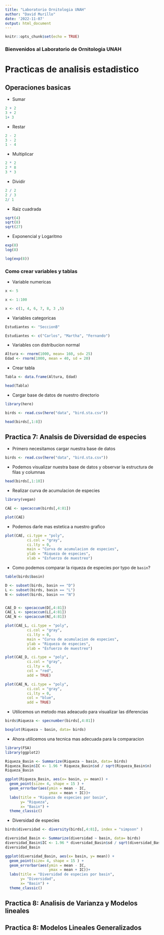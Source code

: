 ---
title: "Laboratorio Ornitologia UNAH"
author: "David Murillo"
date: '2022-11-07'
output: html_document
---

```{r setup, include=FALSE}
knitr::opts_chunk$set(echo = TRUE)
```

### Bienvenidos al Laboratorio de Ornitologia UNAH 

# Practicas de analisis estadistico {.tabset .tabset-pills}

## Operaciones basicas

- Sumar

```{r, results='hide'}
2 + 2
3 + 2
1+ 3

```

- Restar

```{r, results='hide'}
2 - 2
3 - 2
1 - 4

```

- Multiplicar

```{r, results='hide'}
2 * 2
2 * 8
3 * 3
```

- Dividir

```{r, results='hide'}
2 / 2
2 / 3
2/ 1
```

- Raiz cuadrada

```{r, results='hide'}
sqrt(4)
sqrt(8)
sqrt(27)
```

- Exponencial y Logaritmo

```{r, results='hide'}
exp(8)
log(8)

log(exp(8))

```

### Como crear variables y tablas

- Variable numericas
```{r, results='hide'}
x <- 5

x <- 1:100

x <- c(1, 4, 6, 7, 8, 3 ,5)
```

- Variables categoricas

```{r, results='hide'}
Estudiantes <- "SeccionB"

Estudiantes <- c("Carlos", "Martha", "Fernando")
```

- Variables con distribucion normal

```{r, results='hide'}
Altura <- rnorm(1000, mean= 160, sd= 25)
Edad <- rnorm(1000, mean = 40, sd = 20)
```

- Crear tabla

```{r}
Tabla <- data.frame(Altura, Edad)

head(Tabla)
```

- Cargar base de datos de nuestro directorio

```{r, warning=FALSE }
library(here)

birds <- read.csv(here("data", "bird.sta.csv"))

head(birds[,1:8])

```


## Practica 7: Analsis de Diversidad de especies

- Primero necesitamos cargar nuestra base de datos

```{r}
birds <- read.csv(here("data", "bird.sta.csv"))
```

- Podemos visualizar nuestra base de datos y observar la estructura de filas y columnas

```{r}
head(birds[,1:10])
```

- Realizar curva de acumulacion de especies

```{r, warning=FALSE}
library(vegan)

CAE <- specaccum(birds[,4:81])

plot(CAE)
```

- Podemos darle mas estetica a nuestro grafico

```{r}
plot(CAE, ci.type = "poly",
          ci.col = "gray",
          ci.lty = 0,
          main = "Curva de acumulacion de especies",
          ylab = "Riqueza de especies",
          xlab = "Esfuerzo de muestreo")
```

- Como podemos comparar la riqueza de especies por typo de `basin`?

```{r}
table(birds$basin)

D <- subset(birds, basin == "D")
L <- subset(birds, basin == "L")
N <- subset(birds, basin == "N")


CAE_D <- specaccum(D[,4:81])
CAE_L <- specaccum(L[,4:81])
CAE_N <- specaccum(N[,4:81])

plot(CAE_L, ci.type = "poly",
          ci.col = "gray",
          ci.lty = 0,
          main = "Curva de acumulacion de especies",
          ylab = "Riqueza de especies",
          xlab = "Esfuerzo de muestreo")

plot(CAE_D, ci.type = "poly",
          ci.col = "gray",
          ci.lty = 0,
          col = "red",
          add = TRUE)

plot(CAE_N, ci.type = "poly",
          ci.col = "gray",
          ci.lty = 0,
          col = "blue",
          add = TRUE)
```

- Utilicemos un metodo mas adeacudo para visualizar las diferencias

```{r}
birds$Riqueza <- specnumber(birds[,4:81])

boxplot(Riqueza ~ basin, data= birds)
```


- Ahora utilicemos una tecnica mas adecuada para la comparacion

```{r, warning=FALSE}
library(FSA)
library(ggplot2)

Riqueza_Basin <- Summarize(Riqueza ~ basin, data= birds)
Riqueza_Basin$IC <- 1.96 * Riqueza_Basin$sd / sqrt(Riqueza_Basin$n)
Riqueza_Basin

ggplot(Riqueza_Basin, aes(x= basin, y= mean)) +
  geom_point(size= 4, shape = 15 ) +
  geom_errorbar(aes(ymin = mean - IC,
                    ymax = mean + IC))+
  labs(title = "Riqueza de especies por basin",
       y= "Riqueza",
       x= "Basin") +
  theme_classic()

```

- Diversidad de especies

```{r}

birds$diversidad <- diversity(birds[,4:81], index = "simpson" )

diversidad_Basin <- Summarize(diversidad ~ basin, data= birds)
diversidad_Basin$IC <- 1.96 * diversidad_Basin$sd / sqrt(diversidad_Basin$n)
diversidad_Basin

ggplot(diversidad_Basin, aes(x= basin, y= mean)) +
  geom_point(size= 4, shape = 15 ) +
  geom_errorbar(aes(ymin = mean - IC,
                    ymax = mean + IC))+
  labs(title = "Diversidad de especies por basin",
       y= "Diversidad",
       x= "Basin") +
  theme_classic()
```


## Practica 8: Analisis de Varianza y Modelos lineales 

## Practica 8: Modelos Lineales Generalizados




